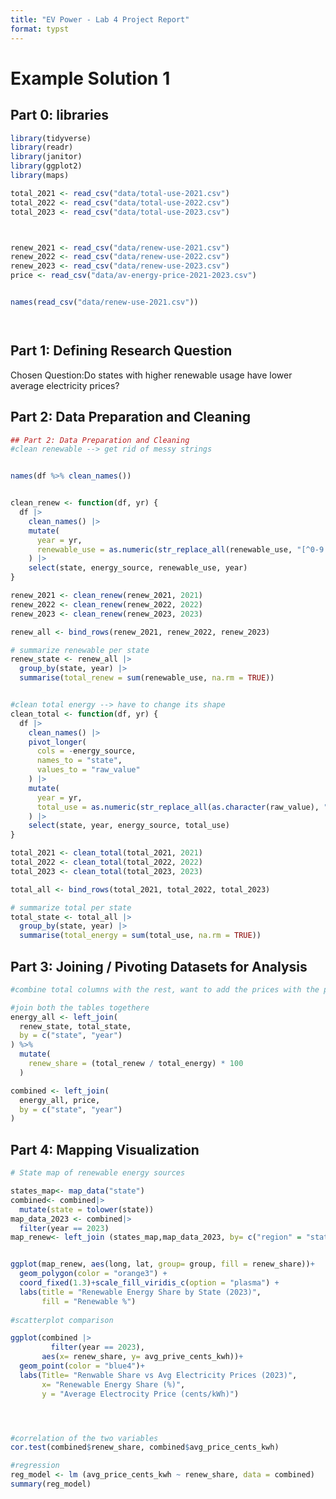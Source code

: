 ```yaml
---
title: "EV Power - Lab 4 Project Report"
format: typst
---
```


# Example Solution 1

## **Part 0: libraries**

```r

library(tidyverse)
library(readr)
library(janitor)
library(ggplot2)
library(maps)

total_2021 <- read_csv("data/total-use-2021.csv") 
total_2022 <- read_csv("data/total-use-2022.csv") 
total_2023 <- read_csv("data/total-use-2023.csv") 



renew_2021 <- read_csv("data/renew-use-2021.csv") 
renew_2022 <- read_csv("data/renew-use-2022.csv") 
renew_2023 <- read_csv("data/renew-use-2023.csv") 
price <- read_csv("data/av-energy-price-2021-2023.csv") 


names(read_csv("data/renew-use-2021.csv"))




```

## **Part 1:** **Defining Research Question**

Chosen Question:Do states with higher renewable usage have lower average electricity prices?

## **Part 2: Data Preparation and Cleaning**

```r
## Part 2: Data Preparation and Cleaning
#clean renewable --> get rid of messy strings 


names(df %>% clean_names())


clean_renew <- function(df, yr) {
  df |>
    clean_names() |>
    mutate(
      year = yr,
      renewable_use = as.numeric(str_replace_all(renewable_use, "[^0-9.]", ""))
    ) |>
    select(state, energy_source, renewable_use, year)
}

renew_2021 <- clean_renew(renew_2021, 2021)
renew_2022 <- clean_renew(renew_2022, 2022)
renew_2023 <- clean_renew(renew_2023, 2023)

renew_all <- bind_rows(renew_2021, renew_2022, renew_2023)

# summarize renewable per state
renew_state <- renew_all |>
  group_by(state, year) |>
  summarise(total_renew = sum(renewable_use, na.rm = TRUE))


#clean total energy --> have to change its shape
clean_total <- function(df, yr) {
  df |>
    clean_names() |>
    pivot_longer(
      cols = -energy_source,
      names_to = "state",
      values_to = "raw_value"
    ) |>
    mutate(
      year = yr,
      total_use = as.numeric(str_replace_all(as.character(raw_value), "[^0-9.]", ""))
    ) |>
    select(state, year, energy_source, total_use)
}

total_2021 <- clean_total(total_2021, 2021)
total_2022 <- clean_total(total_2022, 2022)
total_2023 <- clean_total(total_2023, 2023)

total_all <- bind_rows(total_2021, total_2022, total_2023)

# summarize total per state
total_state <- total_all |>
  group_by(state, year) |>
  summarise(total_energy = sum(total_use, na.rm = TRUE))


```

## **Part 3: Joining / Pivoting Datasets for Analysis**

```r
#combine total columns with the rest, want to add the prices with the proportion of energy

#join both the tables togethere 
energy_all <- left_join(
  renew_state, total_state,
  by = c("state", "year")
) %>%
  mutate(
    renew_share = (total_renew / total_energy) * 100
  )

combined <- left_join(
  energy_all, price,
  by = c("state", "year")
)


```

## **Part 4: Mapping Visualization**

```r
# State map of renewable energy sources 

states_map<- map_data("state")
combined<- combined|>
  mutate(state = tolower(state))
map_data_2023 <- combined|>
  filter(year == 2023)
map_renew<- left_join (states_map,map_data_2023, by= c("region" = "state"))


ggplot(map_renew, aes(long, lat, group= group, fill = renew_share))+
  geom_polygon(color = "orange3") + 
  coord_fixed(1.3)+scale_fill_viridis_c(option = "plasma") +
  labs(title = "Renewable Energy Share by State (2023)",
       fill = "Renewable %")
  
#scatterplot comparison

ggplot(combined |>
         filter(year == 2023),
       aes(x= renew_share, y= avg_prive_cents_kwh))+
  geom_point(color = "blue4")+
  labs(Title= "Renwable Share vs Avg Electricity Prices (2023)",
       x= "Renewable Energy Share (%)",
       y = "Average Electrocity Price (cents/kWh)")




#correlation of the two variables
cor.test(combined$renew_share, combined$avg_price_cents_kwh)

#regression
reg_model <- lm (avg_price_cents_kwh ~ renew_share, data = combined)
summary(reg_model)
```